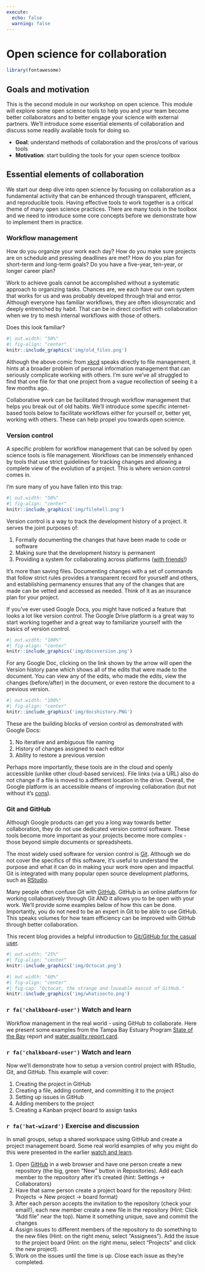 ```yaml
---
execute: 
  echo: false
  warning: false
---
```


# Open science for collaboration {#collaborate}

```r
library(fontawesome)
```

## Goals and motivation

This is the second module in our workshop on open science. This module will explore some open science tools to help you and your team become better collaborators and to better engage your science with external partners. We'll introduce some essential elements of collaboration and discuss some readily available tools for doing so.

-   **Goal**: understand methods of collaboration and the pros/cons of various tools
-   **Motivation**: start building the tools for your open science toolbox

## Essential elements of collaboration

We start our deep dive into open science by focusing on collaboration as a fundamental activity that can be enhanced through transparent, efficient, and reproducible tools. Having effective tools to work together is a critical theme of many open science practices. There are many tools in the toolbox and we need to introduce some core concepts before we demonstrate how to implement them in practice.

### Workflow management

How do you organize your work each day? How do you make sure projects are on schedule and pressing deadlines are met? How do you plan for short-term and long-term goals? Do you have a five-year, ten-year, or longer career plan?

Work to achieve goals cannot be accomplished without a systematic approach to organizing tasks. Chances are, we each have our own system that works for us and was probably developed through trial and error. Although everyone has familiar workflows, they are often idiosyncratic and deeply entrenched by habit. That can be in direct conflict with collaboration when we try to mesh internal workflows with those of others.

Does this look familiar?

```r
#| out.width: "50%"
#| fig-align: "center"
knitr::include_graphics('img/old_files.png')
```

Although the above comic from [xkcd](https://xkcd.com/){target="_blank"} speaks directly to file management, it hints at a broader problem of personal information management that can seriously complicate working with others. I'm sure we've all struggled to find that one file for that one project from a vague recollection of seeing it a few months ago.

Collaborative work can be facilitated through workflow management that helps you break out of old habits. We'll introduce some specific internet-based tools below to facilitate workflows either for yourself or, better yet, working with others. These can help propel you towards open science.

### Version control

A specific problem for workflow management that can be solved by open science tools is file management. Workflows can be immensely enhanced by tools that use strict guidelines for tracking changes and allowing a complete view of the evolution of a project. This is where version control comes in.

I'm sure many of you have fallen into this trap:

```r
#| out.width: "50%"
#| fig-align: "center"
knitr::include_graphics('img/filehell.png')
```

Version control is a way to track the development history of a project. It serves the joint purposes of:

1.  Formally documenting the changes that have been made to code or software
2.  Making sure that the development history is permanent
3.  Providing a system for collaborating across platforms ([with friends!](https://docs.google.com/presentation/d/1M6EfHmZZ6nQvkvZzPHOkSOwj3PpNcd0u291LMMFFOiE/edit#slide=id.gf166433ec7_0_68))

It's more than saving files. Documenting changes with a set of commands that follow strict rules provides a transparent record for yourself and others, and establishing permanency ensures that any of the changes that are made can be vetted and accessed as needed. Think of it as an insurance plan for your project.

If you've ever used Google Docs, you might have noticed a feature that looks a lot like version control. The Google Drive platform is a great way to start working together and a great way to familiarize yourself with the basics of version control.

```r
#| out.width: "100%"
#| fig-align: "center"
knitr::include_graphics('img/docsversion.png')
```

For any Google Doc, clicking on the link shown by the arrow will open the Version history pane which shows all of the edits that were made to the document.  You can view any of the edits, who made the edits, view the changes (before/after) in the document, or even restore the document to a previous version.

```r
#| out.width: "100%"
#| fig-align: "center"
knitr::include_graphics('img/docshistory.PNG')
```

These are the building blocks of version control as demonstrated with Google Docs:

1. No iterative and ambiguous file naming
1. History of changes assigned to each editor
1. Ability to restore a previous version

Perhaps more importantly, these tools are in the cloud and openly accessible (unlike other cloud-based services). File links (via a URL) also do not change if a file is moved to a different location in the drive.  Overall, the Google platform is an accessible means of improving collaboration (but not without it's [cons](https://tbep-tech.github.io/tbep-os-workshop/collaborate.html#cons-2)).

### Git and GitHub

Although Google products can get you a long way towards better collaboration, they do not use dedicated version control software.  These tools become more important as your projects become more complex - those beyond simple documents or spreadsheets. 

The most widely used software for version control is [Git](https://git-scm.com/){target="_blank"}. Although we do not cover the specifics of this software, it's useful to understand the purpose and what it can do in making your work more open and impactful. Git is integrated with many popular open source development platforms, such as [RStudio](https://support.posit.co/hc/en-us/articles/200532077-Version-Control-with-Git-and-SVN){target="_blank"}.

Many people often confuse Git with [GitHub](https://www.github.com){target="_blank"}. GitHub is an online platform for working collaboratively through Git AND it allows you to be open with your work. We'll provide some examples below of how this can be done. Importantly, you do not need to be an expert in Git to be able to use GitHub. This speaks volumes for how team efficiency can be improved with GitHub through better collaboration.

This recent blog provides a helpful introduction to [Git/GitHub for the casual user](https://masalmon.eu/2023/01/12/git-github-casual/){target="_blank"}. 

```r
#| out.width: "25%"
#| fig-align: "center"
knitr::include_graphics('img/Octocat.png')
```

```r
#| out.width: "60%"
#| fig-align: "center"
#| fig-cap: "Octocat, the strange and loveable mascot of GitHub."
knitr::include_graphics('img/whatisocto.png')
```

<h3>`r fa('chalkboard-user')` Watch and learn</h3>

Workflow management in the real world - using GitHub to collaborate.  Here we present some examples from the Tampa Bay Estuary Program [State of the Bay](https://tbep.org/estuary/state-of-the-bay/){target="_blank"} report and [water quality report card](https://tbep.org/water-quality-report-card/){target="_blank"}. 

<h3>`r fa('chalkboard-user')` Watch and learn</h3>

Now we'll demonstrate how to setup a version control project with RStudio, Git, and GitHub. This example will cover:

1. Creating the project in GitHub
1. Creating a file, adding content, and committing it to the project
1. Setting up issues in GitHub
1. Adding members to the project
1. Creating a Kanban project board to assign tasks 

<h3>`r fa('hat-wizard')` Exercise and discussion</h3>

In small groups, setup a shared workspace using GitHub and create a project management board.  Some real world examples of why you might do this were presented in the earlier [watch and learn](https://tbep-tech.github.io/tbep-os-workshop/collaborate.html#watch-and-learn).

1. Open [GitHub](https://www.github.com){target="_blank"} in a web browser and have one person create a new repository (the big, green "New" button in Repositories). Add each member to the repository after it's created (hint: Settings -> Collaborators)
1. Have that same person create a project board for the repository (Hint: Projects -> New project -> board format)
1. After each person accepts the invitation to the repository (check your email!), each new member create a new file in the repository (Hint: Click "Add file" near the top). Name it something unique, save and commit the changes
1. Assign issues to different members of the repository to do something to the new files (Hint: on the right menu, select "Assignees").  Add the issue to the project board (Hint: on the right menu, select "Projects" and click the new project).
1. Work on the issues until the time is up.  Close each issue as they're completed.
